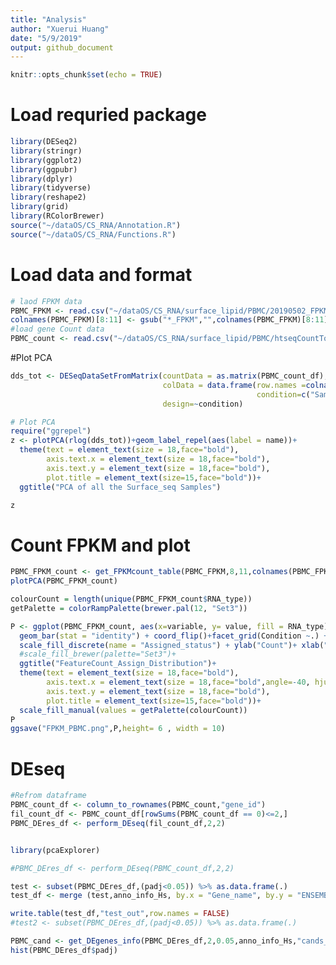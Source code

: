 ```yaml
---
title: "Analysis"
author: "Xuerui Huang"
date: "5/9/2019"
output: github_document
---
```


```r
knitr::opts_chunk$set(echo = TRUE)
```
# Load requried package
```r
library(DESeq2)
library(stringr)
library(ggplot2)
library(ggpubr)
library(dplyr)
library(tidyverse)
library(reshape2)
library(grid)
library(RColorBrewer)
source("~/dataOS/CS_RNA/Annotation.R")
source("~/dataOS/CS_RNA/Functions.R")
```

# Load data and format
```r
# laod FPKM data
PBMC_FPKM <- read.csv("~/dataOS/CS_RNA/surface_lipid/PBMC/20190502_FPKMs.txt",sep = "\t")
colnames(PBMC_FPKM)[8:11] <- gsub("*_FPKM","",colnames(PBMC_FPKM)[8:11])
#load gene Count data
PBMC_count <- read.csv("~/dataOS/CS_RNA/surface_lipid/PBMC/htseqCountTotal.txt",sep = "\t")
```

#Plot PCA
```r
dds_tot <- DESeqDataSetFromMatrix(countData = as.matrix(PBMC_count_df),
                                  colData = data.frame(row.names =colnames(as.matrix(PBMC_count_df)),            
                                                       condition=c("Sample","Sample","Neg_ctrl","Neg_ctrl")),
                                  design=~condition)

# Plot PCA
require("ggrepel")
z <- plotPCA(rlog(dds_tot))+geom_label_repel(aes(label = name))+
  theme(text = element_text(size = 18,face="bold"),
        axis.text.x = element_text(size = 18,face="bold"),
        axis.text.y = element_text(size = 18,face="bold"),
        plot.title = element_text(size=15,face="bold"))+
  ggtitle("PCA of all the Surface_seq Samples")

z
```


# Count FPKM and plot
```r
PBMC_FPKM_count <- get_FPKMcount_table(PBMC_FPKM,8,11,colnames(PBMC_FPKM)[8:11])
plotPCA(PBMC_FPKM_count)

colourCount = length(unique(PBMC_FPKM_count$RNA_type))
getPalette = colorRampPalette(brewer.pal(12, "Set3"))

P <- ggplot(PBMC_FPKM_count, aes(x=variable, y= value, fill = RNA_type)) +
  geom_bar(stat = "identity") + coord_flip()+facet_grid(Condition ~.) +theme() +
  scale_fill_discrete(name = "Assigned_status") + ylab("Count")+ xlab("Sample_ID")+
  #scale_fill_brewer(palette="Set3")+
  ggtitle("FeatureCount_Assign_Distribution")+
  theme(text = element_text(size = 18,face="bold"),
        axis.text.x = element_text(size = 18,face="bold",angle=-40, hjust=.1),
        axis.text.y = element_text(size = 18,face="bold"),
        plot.title = element_text(size=15,face="bold"))+
  scale_fill_manual(values = getPalette(colourCount))
P
ggsave("FPKM_PBMC.png",P,height= 6 , width = 10)
```

# DEseq
```r
#Refrom dataframe
PBMC_count_df <- column_to_rownames(PBMC_count,"gene_id")
fil_count_df <- PBMC_count_df[rowSums(PBMC_count_df == 0)<=2,]
PBMC_DEres_df <- perform_DEseq(fil_count_df,2,2)


library(pcaExplorer)

#PBMC_DEres_df <- perform_DEseq(PBMC_count_df,2,2)

test <- subset(PBMC_DEres_df,(padj<0.05)) %>% as.data.frame(.)
test_df <- merge (test,anno_info_Hs, by.x = "Gene_name", by.y = "ENSEMBL")

write.table(test_df,"test_out",row.names = FALSE)
#test2 <- subset(PBMC_DEres_df,(padj<0.05)) %>% as.data.frame(.)

PBMC_cand <- get_DEgenes_info(PBMC_DEres_df,2,0.05,anno_info_Hs,"cands_PBMC_05092019.csv")
hist(PBMC_DEres_df$padj)
```

